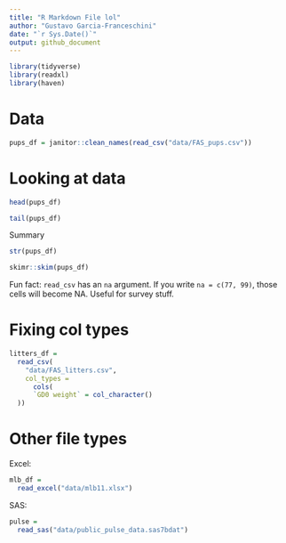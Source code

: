 ```yaml
---
title: "R Markdown File lol"
author: "Gustavo Garcia-Franceschini"
date: "`r Sys.Date()`"
output: github_document
---
```


```r
library(tidyverse)
library(readxl)
library(haven)
```

# Data

```r
pups_df = janitor::clean_names(read_csv("data/FAS_pups.csv"))
```

# Looking at data 

```r
head(pups_df)

tail(pups_df)
```

Summary

```r
str(pups_df)
```

```r
skimr::skim(pups_df)
```

Fun fact: `read_csv` has an `na` argument. If you write `na = c(77, 99)`, those cells will become NA. Useful for survey stuff.

# Fixing col types

```r
litters_df =
  read_csv(
    "data/FAS_litters.csv",
    col_types =
      cols(
      `GD0 weight` = col_character()
  ))
```

# Other file types

Excel:

```r
mlb_df = 
  read_excel("data/mlb11.xlsx")
```

SAS:

```r
pulse =
  read_sas("data/public_pulse_data.sas7bdat")
```

